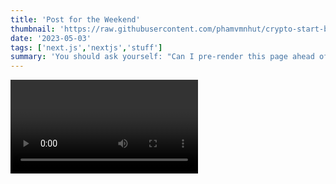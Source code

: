 ```yaml
---
title: 'Post for the Weekend'
thumbnail: 'https://raw.githubusercontent.com/phamvmnhut/crypto-start-blog-data/main/images/ssg-benefits.PNG'
date: '2023-05-03'
tags: ['next.js','nextjs','stuff']
summary: 'You should ask yourself: "Can I pre-render this page ahead of a user request?" If the answer is yes, then you should choose Static Generation.'
---
```


<Video id="6h649f2fB9Q" />

# Hello!

We recommend using **Static Generation** (with and without data) whenever possible because your page can be built once and served by CDN, which makes it much faster than having a server render the page on every request.

```ts
const sum = (num1: number, num2: number): number => {
    return num1 + num2
}

console.log(sum(4,8)) //12
```

You can use Static Generation for many types of pages, including:

- Marketing pages
- Blog posts
- E-commerce product listings
- Help and documentation

You should ask yourself: "Can I pre-render this page **ahead** of a user's request?" If the answer is yes, then you should choose Static Generation.

On the other hand, Static Generation is **not** a good idea if you cannot pre-render a page ahead of a user's request. Maybe your page shows frequently updated data, and the page content changes on every request.

In that case, you can use **Server-Side Rendering**. It will be slower, but the pre-rendered page will always be up-to-date. Or you can skip pre-rendering and use client-side JavaScript to populate data.

